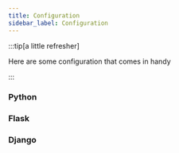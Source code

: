 ```yaml
---
title: Configuration
sidebar_label: Configuration
---
```




:::tip[a little refresher]

Here are some configuration that comes in handy

:::

### Python

### Flask

### Django